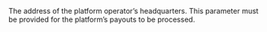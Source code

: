   

  

  

  

  

  

  

  
<ParamField body="HeadquartersAddress" type="object" >     
The address of the platform operator’s headquarters. This parameter must be provided for the platform’s payouts to be processed.   

<Expandable title="properties"><AddressLine14 />  
<AddressLine21 />  
<City5 />  
<Region4 />  
<PostalCode4 />  
<Country9 />  
  

</Expandable> 
</ParamField>